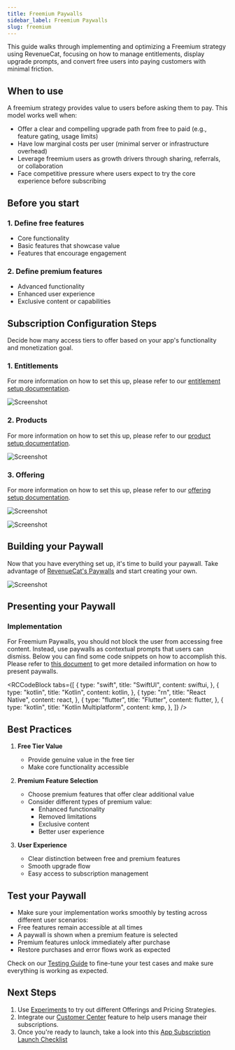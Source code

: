 ```yaml
---
title: Freemium Paywalls
sidebar_label: Freemium Paywalls
slug: freemium
---
```


This guide walks through implementing and optimizing a Freemium strategy using RevenueCat, focusing on how to manage entitlements, display upgrade prompts, and convert free users into paying customers with minimal friction.

## When to use

A freemium strategy provides value to users before asking them to pay. This model works well when:

- Offer a clear and compelling upgrade path from free to paid (e.g., feature gating, usage limits)
- Have low marginal costs per user (minimal server or infrastructure overhead)
- Leverage freemium users as growth drivers through sharing, referrals, or collaboration
- Face competitive pressure where users expect to try the core experience before subscribing

## Before you start

### 1. Define free features

- Core functionality
- Basic features that showcase value
- Features that encourage engagement

### 2. Define premium features

- Advanced functionality
- Enhanced user experience
- Exclusive content or capabilities

## Subscription Configuration Steps

Decide how many access tiers to offer based on your app's functionality and monetization goal.

### 1. Entitlements

For more information on how to set this up, please refer to our [entitlement setup documentation](https://www.revenuecat.com/docs/getting-started/entitlements).

![Screenshot](/images/playbooks/freemium/freemium-entitlements.png)

### 2. Products

For more information on how to set this up, please refer to our [product setup documentation](https://www.revenuecat.com/docs/offerings/products-overview).

![Screenshot](/images/playbooks/freemium/freemium-products.png)

### 3. Offering

For more information on how to set this up, please refer to our [offering setup documentation](https://www.revenuecat.com/docs/offerings/overview).

![Screenshot](/images/playbooks/freemium/freemium-offerings.png)

![Screenshot](/images/playbooks/freemium/freemium-gold-offering.jpg)

## Building your Paywall

Now that you have everything set up, it's time to build your paywall. Take advantage of [RevenueCat's Paywalls](https://www.revenuecat.com/docs/tools/paywalls-v2) and start creating your own.

![Screenshot](/images/playbooks/freemium/freemium-paywall-editor.png)

## Presenting your Paywall

### Implementation

For Freemium Paywalls, you should not block the user from accessing free content. Instead, use paywalls as contextual prompts that users can dismiss. Below you can find some code snippets on how to accomplish this. Please refer to [this document](https://www.revenuecat.com/docs/tools/paywalls/displaying-paywalls) to get more detailed information on how to present paywalls.


<RCCodeBlock
  tabs={[
    {
      type: "swift",
      title: "SwiftUI",
      content: swiftui,
    },
    {
      type: "kotlin",
      title: "Kotlin",
      content: kotlin,
    },
    {
      type: "rn",
      title: "React Native",
      content: react,
    },
    {
      type: "flutter",
      title: "Flutter",
      content: flutter,
    },
    {
      type: "kotlin",
      title: "Kotlin Multiplatform",
      content: kmp,
    },
  ]}
/>

## Best Practices

1. **Free Tier Value**

   - Provide genuine value in the free tier
   - Make core functionality accessible

2. **Premium Feature Selection**

   - Choose premium features that offer clear additional value
   - Consider different types of premium value:
     - Enhanced functionality
     - Removed limitations
     - Exclusive content
     - Better user experience

3. **User Experience**
   - Clear distinction between free and premium features
   - Smooth upgrade flow
   - Easy access to subscription management

## Test your Paywall

- Make sure your implementation works smoothly by testing across different user scenarios:
- Free features remain accessible at all times
- A paywall is shown when a premium feature is selected
- Premium features unlock immediately after purchase
- Restore purchases and error flows work as expected

Check on our [Testing Guide](https://www.revenuecat.com/docs/guides/testing-guide/use-cases) to fine-tune your test cases and make sure everything is working as expected.

## Next Steps

1. Use [Experiments](https://www.revenuecat.com/docs/tools/experiments-v1) to try out different Offerings and Pricing Strategies.
2. Integrate our [Customer Center](https://www.revenuecat.com/docs/tools/customer-center) feature to help users manage their subscriptions.
3. Once you're ready to launch, take a look into this [App Subscription Launch Checklist](https://www.revenuecat.com/docs/test-and-launch/launch-checklist)

